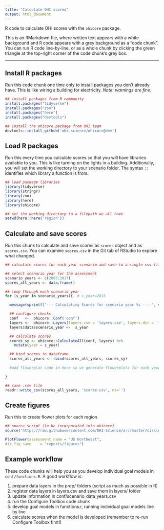 ```yaml
---
title: "Calculate OHI scores"
output: html_document
---
```


R code to calculate OHI scores with the `ohicore` package.

This is an RMarkdown file, where written text appears with a white background and R code appears with a grey background as a "code chunk". You can run R code line-by-line, or as a whole chunk by clicking the green triangle at the top-right corner of the code chunk's grey box.

----
## Install R packages

Run this code chunk one time only to install packages you don't already have. This is like wiring a building for electricity. *Note: warnings are fine.*

```r
## install packages from R community
install.packages("tidyverse")
install.packages("zoo")
install.packages("here")
install.packages("devtools")

## install the ohicore package from OHI team
devtools::install_github('ohi-science/ohicore@dev')
```

## Load R packages

Run this every time you calculate scores so that you will have libraries available to you. This is like turning on the lights in a building. Additionally, you will set the working directory to your scenario folder. The syntax `::` identifies which library a function is from.

```r
## load package libraries
library(tidyverse)
library(stringr)
library(zoo)
library(here)
library(ohicore)

## set the working directory to a filepath we all have
setwd(here::here('region'))
```


## Calculate and save scores

Run this chunk to calculate and save scores as `scores` object and as `scores.csv`. You can examine `scores.csv` in the Git tab of RStudio to explore what changed.

```r
## calculate scores for each year scenario and save to a single csv file ----

## select scenario year for the assessment
scenario_years <- c(2005:2017)
scores_all_years <- data.frame()

## loop through each scenario year
for (s_year in scenario_years){  # s_year=2015

  message(sprintf('--- Calculating Scores for scenario year %s ----', s_year))

  ## configure checks
  conf   <-  ohicore::Conf('conf')
  layers <-  ohicore::Layers(layers.csv = 'layers.csv', layers.dir = 'layers')
  layers$data$scenario_year <-  s_year

  ## calculate scores
  scores_sy <- ohicore::CalculateAll(conf, layers) %>%
    mutate(year = s_year)

  ## bind scores to dataframe
  scores_all_years <- rbind(scores_all_years, scores_sy)
  
  #add flowerplot code in here so we generate flowerplots for each year. This will need to include s_year in naming

}

## save .csv file
readr::write_csv(scores_all_years, 'scores.csv', na='')
```

## Create figures

Run this to create flower plots for each region.

```r
## source script (to be incorporated into ohicore)
source('https://raw.githubusercontent.com/OHI-Science/arc/master/circle2016/plot_flower_local.R')

PlotFlower(assessment_name = "US Northeast",
dir_fig_save    = "reports/figures")
```

## Example workflow

These code chunks will help you as you develop individual goal models in `conf/functions.R`. A good workflow is:

1. prepare data layers in the prep/ folders (script as much as possible in R)
2. register data layers in layers.csv and save them in layers/ folder
3. update information in conf/scenario_data_years.csv
4. run the Configure Toolbox code chunk
5. develop goal models in functions.r, running individual goal models line by line
6. calculate scores when the model is developed (remember to re-run Configure Toolbox first!)
